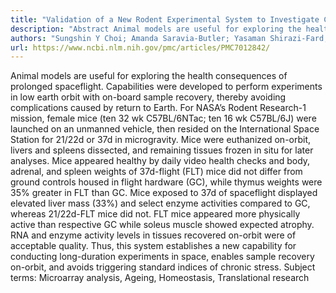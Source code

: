 ```yaml
---
title: "Validation of a New Rodent Experimental System to Investigate Consequences of Long Duration Space Habitation"
description: "Abstract Animal models are useful for exploring the health consequences of prolonged spaceflight. Capabilities were developed to perform experiments in low earth orbit with on-board sample recovery, t..."
authors: "Sungshin Y Choi; Amanda Saravia-Butler; Yasaman Shirazi-Fard; Dennis Leveson-Gower; Louis S Stodieck; Samuel M Cadena; Janet Beegle; Stephanie Solis; April Ronca; Ruth K Globus"
url: https://www.ncbi.nlm.nih.gov/pmc/articles/PMC7012842/
---
```


Animal models are useful for exploring the health consequences of prolonged spaceflight. Capabilities were developed to perform experiments in low earth orbit with on-board sample recovery, thereby avoiding complications caused by return to Earth. For NASA’s Rodent Research-1 mission, female mice (ten 32 wk C57BL/6NTac; ten 16 wk C57BL/6J) were launched on an unmanned vehicle, then resided on the International Space Station for 21/22d or 37d in microgravity. Mice were euthanized on-orbit, livers and spleens dissected, and remaining tissues frozen in situ for later analyses. Mice appeared healthy by daily video health checks and body, adrenal, and spleen weights of 37d-flight (FLT) mice did not differ from ground controls housed in flight hardware (GC), while thymus weights were 35% greater in FLT than GC. Mice exposed to 37d of spaceflight displayed elevated liver mass (33%) and select enzyme activities compared to GC, whereas 21/22d-FLT mice did not. FLT mice appeared more physically active than respective GC while soleus muscle showed expected atrophy. RNA and enzyme activity levels in tissues recovered on-orbit were of acceptable quality. Thus, this system establishes a new capability for conducting long-duration experiments in space, enables sample recovery on-orbit, and avoids triggering standard indices of chronic stress. Subject terms: Microarray analysis, Ageing, Homeostasis, Translational research

